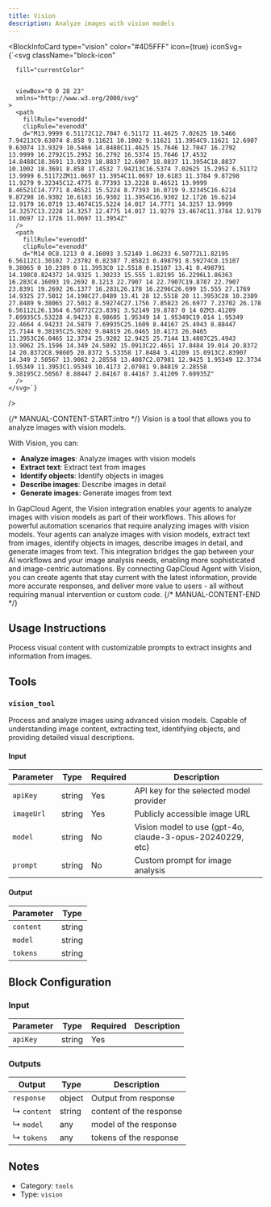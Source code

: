 ```yaml
---
title: Vision
description: Analyze images with vision models
---
```



<BlockInfoCard
  type="vision"
  color="#4D5FFF"
  icon={true}
  iconSvg={`<svg className="block-icon"
      
      fill="currentColor"
      
      
      viewBox="0 0 28 23"
      xmlns="http://www.w3.org/2000/svg"
    >
      <path
        fillRule="evenodd"
        clipRule="evenodd"
        d="M13.9999 6.51172C12.7047 6.51172 11.4625 7.02625 10.5466 7.94213C9.63074 8.858 9.11621 10.1002 9.11621 11.3954C9.11621 12.6907 9.63074 13.9329 10.5466 14.8488C11.4625 15.7646 12.7047 16.2792 13.9999 16.2792C15.2952 16.2792 16.5374 15.7646 17.4532 14.8488C18.3691 13.9329 18.8837 12.6907 18.8837 11.3954C18.8837 10.1002 18.3691 8.858 17.4532 7.94213C16.5374 7.02625 15.2952 6.51172 13.9999 6.51172ZM11.0697 11.3954C11.0697 10.6183 11.3784 9.87298 11.9279 9.32345C12.4775 8.77393 13.2228 8.46521 13.9999 8.46521C14.7771 8.46521 15.5224 8.77393 16.0719 9.32345C16.6214 9.87298 16.9302 10.6183 16.9302 11.3954C16.9302 12.1726 16.6214 12.9179 16.0719 13.4674C15.5224 14.017 14.7771 14.3257 13.9999 14.3257C13.2228 14.3257 12.4775 14.017 11.9279 13.4674C11.3784 12.9179 11.0697 12.1726 11.0697 11.3954Z"
      />
      <path
        fillRule="evenodd"
        clipRule="evenodd"
        d="M14 0C8.1213 0 4.16093 3.52149 1.86233 6.50772L1.82195 6.56112C1.30102 7.23702 0.82307 7.85823 0.498791 8.59274C0.15107 9.38065 0 10.2389 0 11.3953C0 12.5518 0.15107 13.41 0.498791 14.198C0.824372 14.9325 1.30233 15.555 1.82195 16.2296L1.86363 16.283C4.16093 19.2692 8.1213 22.7907 14 22.7907C19.8787 22.7907 23.8391 19.2692 26.1377 16.283L26.178 16.2296C26.699 15.555 27.1769 14.9325 27.5012 14.198C27.8489 13.41 28 12.5518 28 11.3953C28 10.2389 27.8489 9.38065 27.5012 8.59274C27.1756 7.85823 26.6977 7.23702 26.178 6.56112L26.1364 6.50772C23.8391 3.52149 19.8787 0 14 0ZM3.41209 7.69935C5.53228 4.94233 8.98605 1.95349 14 1.95349C19.014 1.95349 22.4664 4.94233 24.5879 7.69935C25.1609 8.44167 25.4943 8.88447 25.7144 9.38195C25.9202 9.84819 26.0465 10.4173 26.0465 11.3953C26.0465 12.3734 25.9202 12.9425 25.7144 13.4087C25.4943 13.9062 25.1596 14.349 24.5892 15.0913C22.4651 17.8484 19.014 20.8372 14 20.8372C8.98605 20.8372 5.53358 17.8484 3.41209 15.0913C2.83907 14.349 2.50567 13.9062 2.28558 13.4087C2.07981 12.9425 1.95349 12.3734 1.95349 11.3953C1.95349 10.4173 2.07981 9.84819 2.28558 9.38195C2.50567 8.88447 2.84167 8.44167 3.41209 7.69935Z"
      />
    </svg>`}
/>

{/* MANUAL-CONTENT-START:intro */}
Vision is a tool that allows you to analyze images with vision models.

With Vision, you can:

- **Analyze images**: Analyze images with vision models
- **Extract text**: Extract text from images
- **Identify objects**: Identify objects in images
- **Describe images**: Describe images in detail
- **Generate images**: Generate images from text

In GapCloud Agent, the Vision integration enables your agents to analyze images with vision models as part of their workflows. This allows for powerful automation scenarios that require analyzing images with vision models. Your agents can analyze images with vision models, extract text from images, identify objects in images, describe images in detail, and generate images from text. This integration bridges the gap between your AI workflows and your image analysis needs, enabling more sophisticated and image-centric automations. By connecting GapCloud Agent with Vision, you can create agents that stay current with the latest information, provide more accurate responses, and deliver more value to users - all without requiring manual intervention or custom code.
{/* MANUAL-CONTENT-END */}

## Usage Instructions

Process visual content with customizable prompts to extract insights and information from images.

## Tools

### `vision_tool`

Process and analyze images using advanced vision models. Capable of understanding image content, extracting text, identifying objects, and providing detailed visual descriptions.

#### Input

| Parameter  | Type   | Required | Description                                                 |
| ---------- | ------ | -------- | ----------------------------------------------------------- |
| `apiKey`   | string | Yes      | API key for the selected model provider                     |
| `imageUrl` | string | Yes      | Publicly accessible image URL                               |
| `model`    | string | No       | Vision model to use \(gpt-4o, claude-3-opus-20240229, etc\) |
| `prompt`   | string | No       | Custom prompt for image analysis                            |

#### Output

| Parameter | Type   |
| --------- | ------ |
| `content` | string |
| `model`   | string |
| `tokens`  | string |

## Block Configuration

### Input

| Parameter | Type   | Required | Description |
| --------- | ------ | -------- | ----------- |
| `apiKey`  | string | Yes      |             |

### Outputs

| Output      | Type   | Description             |
| ----------- | ------ | ----------------------- |
| `response`  | object | Output from response    |
| ↳ `content` | string | content of the response |
| ↳ `model`   | any    | model of the response   |
| ↳ `tokens`  | any    | tokens of the response  |

## Notes

- Category: `tools`
- Type: `vision`
